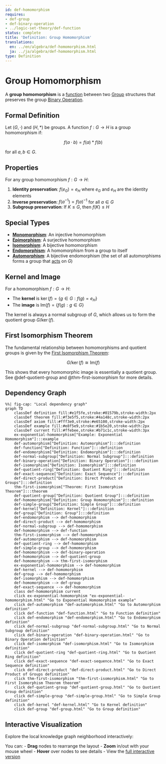```yaml
---
id: def-homomorphism
requires:
- def-group
- def-binary-operation
- ../logic-set-theory/def-function
status: complete
title: 'Definition: Group Homomorphism'
translations:
  en: ../en/algebra/def-homomorphism.html
  ja: ../ja/algebra/def-homomorphism.html
type: Definition
---
```


# Group Homomorphism {#def-homomorphism}

A **group homomorphism** is a [function](../logic-set-theory/def-function.qmd) between two [Group](def-group.qmd) structures that preserves the group [Binary Operation](def-binary-operation.qmd).

## Formal Definition

Let $(G, \cdot)$ and $(H, *)$ be groups. A function $f: G \to H$ is a group homomorphism if:

$$f(a \cdot b) = f(a) * f(b)$$

for all $a, b \in G$.

## Properties

For any group homomorphism $f: G \to H$:

1. **Identity preservation**: $f(e_G) = e_H$ where $e_G$ and $e_H$ are the identity elements
2. **Inverse preservation**: $f(a^{-1}) = f(a)^{-1}$ for all $a \in G$
3. **Subgroup preservation**: If $K \leq G$, then $f(K) \leq H$

## Special Types

- **[Monomorphism](../category-theory/def-monomorphism.qmd)**: An injective homomorphism
- **[Epimorphism](../category-theory/def-epimorphism.qmd)**: A surjective homomorphism
- **[Isomorphism](def-isomorphism.qmd)**: A bijective homomorphism
- **[Endomorphism](def-endomorphism.qmd)**: A homomorphism from a group to itself
- **[Automorphism](def-automorphism.qmd)**: A bijective endomorphism (the set of all automorphisms forms a group that [acts](def-group-action.qmd) on $G$)

## Kernel and Image

For a homomorphism $f: G \to H$:

- The **kernel** is $\ker(f) = \{g \in G : f(g) = e_H\}$
- The **image** is $\text{Im}(f) = \{f(g) : g \in G\}$

The kernel is always a normal subgroup of $G$, which allows us to form the quotient group $G/\ker(f)$.

## First Isomorphism Theorem

The fundamental relationship between homomorphisms and quotient groups is given by the [First Isomorphism Theorem](thm-first-isomorphism.qmd):

$$G/\ker(f) \cong \text{Im}(f)$$

This shows that every homomorphic image is essentially a quotient group. See @def-quotient-group and @thm-first-isomorphism for more details.

## Dependency Graph

```mermaid
%%| fig-cap: "Local dependency graph"
graph TD
    classDef definition fill:#e1f5fe,stroke:#01579b,stroke-width:2px
    classDef theorem fill:#f3e5f5,stroke:#4a148c,stroke-width:2px
    classDef axiom fill:#fff3e0,stroke:#e65100,stroke-width:2px
    classDef example fill:#e8f5e9,stroke:#1b5e20,stroke-width:2px
    classDef current fill:#ffebee,stroke:#b71c1c,stroke-width:3px
    ex-exponential-homomorphism["Example: Exponential Homomorphism"]:::example
    def-automorphism["Definition: Automorphism"]:::definition
    def-function["Definition: Function"]:::definition
    def-endomorphism["Definition: Endomorphism"]:::definition
    def-normal-subgroup["Definition: Normal Subgroup"]:::definition
    def-binary-operation["Definition: Binary Operation"]:::definition
    def-isomorphism["Definition: Isomorphism"]:::definition
    def-quotient-ring["Definition: Quotient Ring"]:::definition
    def-exact-sequence["Definition: Exact Sequence"]:::definition
    def-direct-product["Definition: Direct Product of Groups"]:::definition
    thm-first-isomorphism["Theorem: First Isomorphism Theorem"]:::theorem
    def-quotient-group["Definition: Quotient Group"]:::definition
    def-homomorphism["Definition: Group Homomorphism"]:::definition
    def-simple-group["Definition: Simple Group"]:::definition
    def-kernel["Definition: Kernel"]:::definition
    def-group["Definition: Group"]:::definition
    def-endomorphism --> def-homomorphism
    def-direct-product --> def-homomorphism
    def-normal-subgroup --> def-homomorphism
    def-homomorphism --> def-function
    thm-first-isomorphism --> def-homomorphism
    def-automorphism --> def-homomorphism
    def-quotient-ring --> def-homomorphism
    def-simple-group --> def-homomorphism
    def-homomorphism --> def-binary-operation
    def-homomorphism --> def-quotient-group
    def-homomorphism --> thm-first-isomorphism
    ex-exponential-homomorphism --> def-homomorphism
    def-kernel --> def-homomorphism
    def-group --> def-homomorphism
    def-isomorphism --> def-homomorphism
    def-homomorphism --> def-group
    def-exact-sequence --> def-homomorphism
    class def-homomorphism current
    click ex-exponential-homomorphism "ex-exponential-homomorphism.html" "Go to Exponential Homomorphism example"
    click def-automorphism "def-automorphism.html" "Go to Automorphism definition"
    click def-function "def-function.html" "Go to Function definition"
    click def-endomorphism "def-endomorphism.html" "Go to Endomorphism definition"
    click def-normal-subgroup "def-normal-subgroup.html" "Go to Normal Subgroup definition"
    click def-binary-operation "def-binary-operation.html" "Go to Binary Operation definition"
    click def-isomorphism "def-isomorphism.html" "Go to Isomorphism definition"
    click def-quotient-ring "def-quotient-ring.html" "Go to Quotient Ring definition"
    click def-exact-sequence "def-exact-sequence.html" "Go to Exact Sequence definition"
    click def-direct-product "def-direct-product.html" "Go to Direct Product of Groups definition"
    click thm-first-isomorphism "thm-first-isomorphism.html" "Go to First Isomorphism Theorem theorem"
    click def-quotient-group "def-quotient-group.html" "Go to Quotient Group definition"
    click def-simple-group "def-simple-group.html" "Go to Simple Group definition"
    click def-kernel "def-kernel.html" "Go to Kernel definition"
    click def-group "def-group.html" "Go to Group definition"
```

## Interactive Visualization

Explore the local knowledge graph neighborhood interactively:

::: {.graph-viz data-id="def-homomorphism" data-width="700" data-height="500"}
:::

You can:
- **Drag** nodes to rearrange the layout
- **Zoom** in/out with your mouse wheel
- **Hover** over nodes to see details
- View the [full interactive version](../../output/interactive/def-homomorphism.html){target="_blank"}
